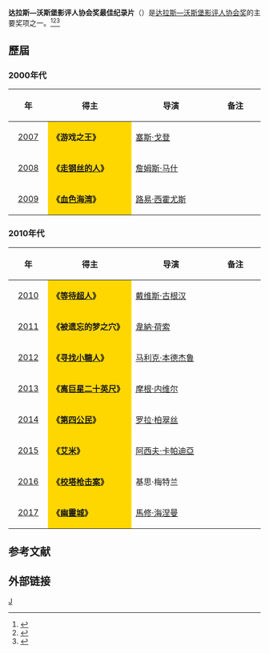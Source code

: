 '''达拉斯—沃斯堡影评人协会奖最佳纪录片'''（{{lang-en|'''Dallas–Fort Worth Film Critics Association Award for Best Documentary Film'''}}）是[[达拉斯—沃斯堡影评人协会|达拉斯—沃斯堡影评人协会奖]]的主要奖项之一。<ref>{{cite web |url=http://ent.sina.com.cn/m/f/2010-12-18/01463180709.shtml |title=达拉斯-沃斯堡影评人协会奖《社交网战》大胜 |accessdate=2010 |publisher=新浪网 |work= |language=zh-hans |archive-date=2019-07-25 |archive-url=https://web.archive.org/web/20190725102521/http://ent.sina.com.cn/m/f/2010-12-18/01463180709.shtml |dead-url=no }}</ref><ref>{{cite web|url= http://ent.sina.com.cn/m/f/2008-12-18/05502301046.shtml|title= 达拉斯-沃斯堡影评人协会奖 《贫民富翁》胜出|accessdate= 2008|publisher= 新浪网|work= |language= zh-hans|archive-date= 2019-07-20|archive-url= https://web.archive.org/web/20190720204658/http://ent.sina.com.cn/m/f/2008-12-18/05502301046.shtml|dead-url= no}}</ref><ref>{{cite web |url=http://ent.sina.com.cn/m/f/2007-12-18/12231839464.shtml |title=《老无所依》攻城掠地 再取“达拉斯—沃斯堡” |accessdate=2007 |publisher=新浪网 |work= |language=zh-hans |archive-date=2019-07-25 |archive-url=https://web.archive.org/web/20190725190434/http://ent.sina.com.cn/m/f/2007-12-18/12231839464.shtml |dead-url=no }}</ref>

== 歷屆 ==
=== 2000年代 ===
{| class="wikitable" width="95%" cellpadding="5"
|-
!width="100"|年
!width="350"|得主
!width="350"|导演
!width="200"|备注
|-
|style="text-align:center;"| [[2007年达拉斯—沃斯堡影评人协会奖|2007]] ||  style="background:Gold;" |'''《游戏之王》''' || [[塞斯·戈登|塞斯·戈登]] ||  
|-
|style="text-align:center;"| [[2008年达拉斯—沃斯堡影评人协会奖|2008]] ||  style="background:Gold;" |'''《[[走钢丝的人|走钢丝的人]]》''' ||[[詹姆斯·马什|詹姆斯·马什]]  ||   
|-
|style="text-align:center;"| [[2009年达拉斯—沃斯堡影评人协会奖|2009]] ||  style="background:Gold;" |'''《[[血色海湾|血色海湾]]》''' ||  [[路易·西霍尤斯|路易·西霍尤斯]]||  
|}

=== 2010年代 ===
{| class="wikitable" width="95%" cellpadding="5"
|-
!width="100"|年
!width="350"|得主
!width="350"|导演
!width="200"|备注
|-
|style="text-align:center;"| [[2010年达拉斯—沃斯堡影评人协会奖|2010]] ||  style="background:Gold;" | '''《[[等待超人|等待超人]]》''' || [[戴维斯·古根汉|戴维斯·古根汉]] ||  
|-
|style="text-align:center;"| [[2011年达拉斯—沃斯堡影评人协会奖|2011]] ||  style="background:Gold;" | '''《被遗忘的梦之穴》''' ||[[韋納·荷索|韋納·荷索]]  ||  
|-
|style="text-align:center;"| [[2012年达拉斯—沃斯堡影评人协会奖|2012]] ||  style="background:Gold;" | '''《[[寻找小糖人|寻找小糖人]]》'''|| [[马利克·本德杰鲁|马利克·本德杰鲁]] || 
|-
|style="text-align:center;"| [[2013年达拉斯—沃斯堡影评人协会奖|2013]] ||  style="background:Gold;" | '''《[[离巨星二十英尺|离巨星二十英尺]]》''' || [[摩根·内维尔|摩根·内维尔]] ||  
|-
|style="text-align:center;"| [[2014年达拉斯—沃斯堡影评人协会奖|2014]] ||  style="background:Gold;" | '''《[[第四公民|第四公民]]》''' || [[罗拉·柏翠丝|罗拉·柏翠丝]] ||  
|-
|style="text-align:center;"| [[2015年达拉斯—沃斯堡影评人协会奖|2015]] ||  style="background:Gold;" | '''《[[艾米_(纪录片)|艾米]]》''' || [[阿西夫·卡帕迪亞|阿西夫·卡帕迪亞]] ||  
|-
|style="text-align:center;"| [[2016年达拉斯—沃斯堡影评人协会奖|2016]] ||  style="background:Gold;" | '''《[[校塔枪击案|校塔枪击案]]》''' || 基思·梅特兰 ||  
|-
|style="text-align:center;"| [[2017年达拉斯—沃斯堡影评人协会奖|2017]] ||  style="background:Gold;" | '''《[[幽靈城|幽靈城]]》''' || [[馬修·海涅曼|馬修·海涅曼]] ||  
|}

==参考文献==
{{reflist}}

== 外部链接 ==
{{达拉斯—沃斯堡影评人协会奖}}

[[Category:达拉斯—沃斯堡影评人协会奖|J]]